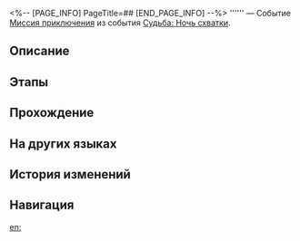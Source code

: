 <%-- [PAGE_INFO]
PageTitle=##
[END_PAGE_INFO] --%>
{{Дополнить|Диалоги.}}
{{Миссия Инфобокс
|id              = 8034203
|Название        = 
|Изображение     = Миссия .png
|Тип             = Миссия приключения
|Событие         = Судьба: Ночь схватки
|Глава           = 
|Условия         = Завершена [[Миссия приключения]] «[[Виртуальный Святой Грааль и микровойны]]»
|Персонажи       = Первопроходец
|СтартЛокация    = [[Пенакония]] — [[«(Лучезарный шпат/Корма Освоения/Таталов/Парящая стрелка часов)»]]
|Мир             = Пенакония
|Предыдущая      = Виртуальный Святой Грааль и микровойны
|Следующая       = 
|Награды         = 
}}
'''''' — Событие [[Миссия приключения]] из события [[Судьба: Ночь схватки]].

==Описание==
{{Описание|<!--официальное описание из Перекрёстка судеб-->}}

==Этапы==


==Прохождение==
{{Дополнить}}

{{Диалог Конец}}

==На других языках==
{{На других языках
|en   = 
|zhs  = 
|zht  = 
|ja   = 
|ko   = 
|es   = 
|fr   = 
|ru   = 
|th   = 
|vi   = 
|de   = 
|id   = 
|pt   = 
}}

==История изменений==
{{История изменений|3.5}}

==Навигация==
{{Миссия приключения Навбокс|Глава }}

[[en:]]
